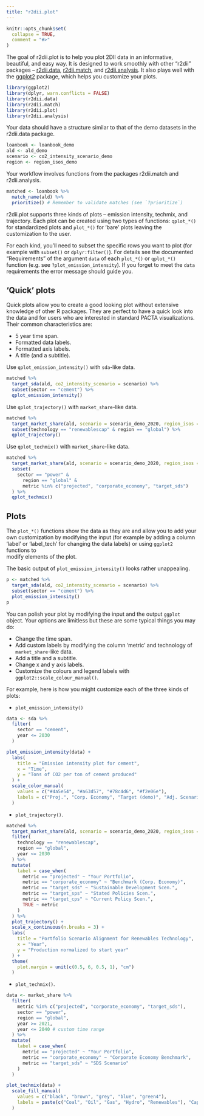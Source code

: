 ```yaml
---
title: "r2dii.plot"
---
```


```r
knitr::opts_chunk$set(
  collapse = TRUE,
  comment = "#>"
)
```

The goal of r2dii.plot is to help you plot 2DII data in an informative,
beautiful, and easy way. It is designed to work smoothly with other "r2dii"
packages -- [r2dii.data](https://2degreesinvesting.github.io/r2dii.data/),
[r2dii.match](https://2degreesinvesting.github.io/r2dii.match/), and
[r2dii.analysis](https://2degreesinvesting.github.io/r2dii.analysis/). It also
plays well with the [ggplot2](https://ggplot2.tidyverse.org/) package, which
helps you customize your plots.

```r
library(ggplot2)
library(dplyr, warn.conflicts = FALSE)
library(r2dii.data)
library(r2dii.match)
library(r2dii.plot)
library(r2dii.analysis)
```

Your data should have a structure similar to that of the demo datasets in the
r2dii.data package.

```r
loanbook <- loanbook_demo
ald <- ald_demo
scenario <- co2_intensity_scenario_demo
region <- region_isos_demo
```

Your workflow involves functions from the packages r2dii.match and
r2dii.analysis.

```r
matched <- loanbook %>%
  match_name(ald) %>%
  prioritize() # Remember to validate matches (see `?prioritize`)
```
r2dii.plot supports three kinds of plots -- emission intensity, techmix, and
trajectory. Each plot can be created using two types of functions: `qplot_*()`
for standardized plots and `plot_*()` for 'bare' plots leaving the customization 
to the user. 

For each kind, you'll need to subset the specific rows you want to
plot (for example with `subset()` or `dplyr:filter()`). For details see the 
documented "Requirements" of the argument `data` of each `plot_*()` or 
`qplot_*()` function (e.g. see `?plot_emission_intensity`). If you forget to 
meet the `data` requirements the error message should guide you.

## 'Quick' plots

Quick plots allow you to create a good looking plot without extensive knowledge 
of other R packages. They are perfect to have a quick look into the data and for 
users who are interested in standard PACTA visualizations. Their common 
characteristics are:

* 5 year time span.
* Formatted data labels.
* Formatted axis labels.
* A title (and a subtitle).

Use `qplot_emission_intensity()` with `sda`-like data.

```r
matched %>%
  target_sda(ald, co2_intensity_scenario = scenario) %>%
  subset(sector == "cement") %>%
  qplot_emission_intensity()
```

Use `qplot_trajectory()` with `market_share`-like data.

```r
matched %>%
  target_market_share(ald, scenario = scenario_demo_2020, region_isos = region) %>%
  subset(technology == "renewablescap" & region == "global") %>%
  qplot_trajectory()
```

Use `qplot_techmix()` with `market_share`-like data.

```r
matched %>%
  target_market_share(ald, scenario = scenario_demo_2020, region_isos = region) %>%
  subset(
    sector == "power" &
      region == "global" &
      metric %in% c("projected", "corporate_economy", "target_sds")
  ) %>%
  qplot_techmix()
```

## Plots

The `plot_*()` functions show the data as they are and allow you to add your own customization by modifying the input (for example by adding a column 'label' or
'label_tech' for changing the data labels) or using `ggplot2` functions to  
modify elements of the plot.

The basic output of `plot_emission_intensity()` looks rather unappealing.

```r
p <- matched %>%
  target_sda(ald, co2_intensity_scenario = scenario) %>%
  subset(sector == "cement") %>%
  plot_emission_intensity()
p
```

You can polish your plot by modifying the input and the output `ggplot` object. 
Your options are limitless but these are some typical things you may do:

* Change the time span.
* Add custom labels by modifying the column 'metric' and technology of 
`market_share`-like data.
* Add a title and a subtitle. 
* Change x and y axis labels.
* Customize the colours and legend labels with `ggplot2::scale_colour_manual()`.

For example, here is how you might customize each of the three kinds of plots:

* `plot_emission_intensity()`

```r
data <- sda %>%
  filter(
    sector == "cement",
    year <= 2030
  )

plot_emission_intensity(data) +
  labs(
    title = "Emission intensity plot for cement",
    x = "Time",
    y = "Tons of CO2 per ton of cement produced"
  ) +
  scale_color_manual(
    values = c("#4a5e54", "#a63d57", "#78c4d6", "#f2e06e"),
    labels = c("Proj.", "Corp. Economy", "Target (demo)", "Adj. Scenario (demo)")
  )
```

* `plot_trajectory()`.

```r
matched %>%
  target_market_share(ald, scenario = scenario_demo_2020, region_isos = region) %>%
  filter(
    technology == "renewablescap",
    region == "global",
    year <= 2030
  ) %>%
  mutate(
    label = case_when(
      metric == "projected" ~ "Your Portfolio",
      metric == "corporate_economy" ~ "Benchmark (Corp. Economy)",
      metric == "target_sds" ~ "Sustainable Development Scen.",
      metric == "target_sps" ~ "Stated Policies Scen.",
      metric == "target_cps" ~ "Current Policy Scen.",
      TRUE ~ metric
    )
  ) %>%
  plot_trajectory() +
  scale_x_continuous(n.breaks = 3) +
  labs(
    title = "Portfolio Scenario Alignment for Renewables Technology",
    x = "Year",
    y = "Production normalized to start year"
  ) +
  theme(
    plot.margin = unit(c(0.5, 6, 0.5, 1), "cm")
  )
```

* `plot_techmix()`.

```r
data <- market_share %>%
  filter(
    metric %in% c("projected", "corporate_economy", "target_sds"),
    sector == "power",
    region == "global",
    year >= 2021,
    year <= 2040 # custom time range
  ) %>%
  mutate(
    label = case_when(
      metric == "projected" ~ "Your Portfolio",
      metric == "corporate_economy" ~ "Corporate Economy Benchmark",
      metric == "target_sds" ~ "SDS Scenario"
    )
  )

plot_techmix(data) +
  scale_fill_manual(
    values = c("black", "brown", "grey", "blue", "green4"),
    labels = paste(c("Coal", "Oil", "Gas", "Hydro", "Renewables"), "Cap.")
  )
```
